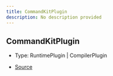 ```yaml
---
title: CommandKitPlugin
description: No description provided
---
```


## CommandKitPlugin

- Type: RuntimePlugin \| CompilerPlugin

- [Source](https://github.com/underctrl-io/commandkit/blob/98b939d6fdf8beaae597b4dc0351a139da52ee8d/packages/commandkit/src/plugins/types.ts#L5)